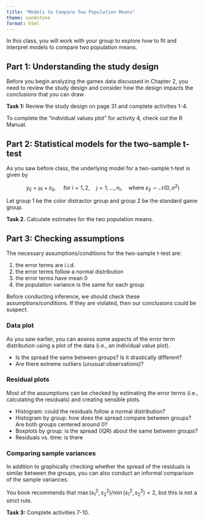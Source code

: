 ```yaml
---
title: "Models to Compare Two Population Means"
theme: sandstone
format: html
---
```


<!-- # Overview of R Markdown files -->

In this class, you will work with your group to explore how to fit and interpret models to compare two population means. 

## Part 1: Understanding the study design

Before you begin analyzing the  games data discussed in Chapter 2, you need to review the study design and consider how the design impacts the conclusions that you can draw.

**Task 1:** Review the study design on page 31 and complete activities 1-4.

To complete the "individual values plot" for activity 4, check out the R Manual.


## Part 2: Statistical models for the two-sample t-test

As you saw before class, the underlying model for a two-sample t-test is given by

$$y_{ij} = \mu_i + \varepsilon_{ij}, \quad \text{ for } i=1,2, \quad j = 1,\ldots,n_i, \quad \text{where } \varepsilon_{ij} \sim \mathcal{N}(0, \sigma^2)$$

Let group 1 be the color distractor group and group 2 be the standard game group.

**Task 2.** Calculate estimates for the two population means.


## Part 3: Checking assumptions

The necessary assumptions/conditions for the two-sample t-test are:

1. the error terms are i.i.d.
1. the error terms follow a normal distribution
1. the error terms have mean 0
1. the population variance is the same for each group

Before conducting inference, we should check these assumptions/conditions. If they are violated, then our conclusions could be suspect.

### Data plot

As you saw earlier, you can assess some aspects of the error term distribution using a plot of the data (i.e., an individual value plot). 

- Is the spread the same between groups? Is it drastically different?
- Are there extreme outliers (unusual observations)?

### Residual plots

Most of the assumptions can be checked by estimating the error terms (i.e., calculating the residuals) and creating sensible plots.

- Histogram: could the residuals follow a normal distribution?
- Histogram by group: how does the spread compare between groups? Are both groups centered around 0?
- Boxplots by group: is the spread (IQR) about the same between groups?
- Residuals vs. time: is there 


### Comparing sample variances

In addition to graphically checking whether the spread of the residuals is similar between the groups, you can also conduct an informal comparison of the sample variances.

You book recommends that $\max(s_1^2, s_2^2)/\min(s_1^2, s_2^2) < 2$, but this is not a strict rule.


**Task 3:** Complete activities 7-10.

